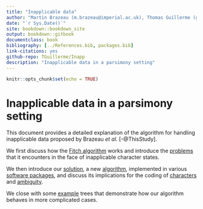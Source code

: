 ```yaml
--- 
title: "Inapplicable data"
author: "Martin Brazeau (m.brazeau@imperial.ac.uk), Thomas Guillerme (guillert@tcd.ie) and Martin Smith (martin.smith@durham.ac.uk)"
date: "`r Sys.Date()`"
site: bookdown::bookdown_site
output: bookdown::gitbook
documentclass: book
bibliography: [../References.bib, packages.bib]
link-citations: yes
github-repo: TGuillerme/Inapp
description: "Inapplicable data in a parsimony setting"
---
```



```r
knitr::opts_chunk$set(echo = TRUE)
```

# Inapplicable data in a parsimony setting {-}

This document provides a detailed explanation of the algorithm for handling
inapplicable data proposed by Brazeau _et al._ [-@ThisStudy].

We first discuss how the [Fitch algorithm](../fitch) works and introduce
the [problems](problems) that it encounters in the face of inapplicable character states.

We then introduce our [solution](solution), a new [algorithm](algorithm), implemented in
various [software packages](software), and discuss its
implications for the coding of [characters](coding) and [ambiguity](ambiguity).

We close with some [example](examples) trees that demonstrate how our algorithm behaves in more complicated cases.
